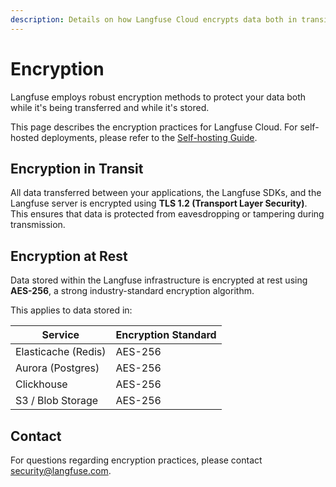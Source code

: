 ```yaml
---
description: Details on how Langfuse Cloud encrypts data both in transit and at rest.
---
```


# Encryption

Langfuse employs robust encryption methods to protect your data both while it's being transferred and while it's stored.

This page describes the encryption practices for Langfuse Cloud. For self-hosted deployments, please refer to the [Self-hosting Guide](/self-hosting/configuration/encryption).

## Encryption in Transit

All data transferred between your applications, the Langfuse SDKs, and the Langfuse server is encrypted using **TLS 1.2 (Transport Layer Security)**. This ensures that data is protected from eavesdropping or tampering during transmission.

## Encryption at Rest

Data stored within the Langfuse infrastructure is encrypted at rest using **AES-256**, a strong industry-standard encryption algorithm.

This applies to data stored in:

| Service             | Encryption Standard |
| ------------------- | ------------------- |
| Elasticache (Redis) | AES-256             |
| Aurora (Postgres)   | AES-256             |
| Clickhouse          | AES-256             |
| S3 / Blob Storage   | AES-256             |

## Contact

For questions regarding encryption practices, please contact security@langfuse.com.
